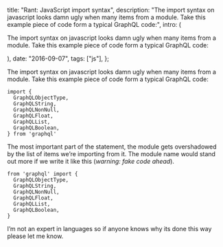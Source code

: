 
  title: "Rant: JavaScript import syntax",
  description:
    "The import syntax on javascript looks damn ugly when many items from a module. Take this example piece of code form a typical GraphQL code:",
  intro: (
    <section>
      <p>
        The import syntax on javascript looks damn ugly when many items from a
        module. Take this example piece of code form a typical GraphQL code:
      </p>
    </section>
  ),
  date: "2016-09-07",
  tags: ["js"],
};


The import syntax on javascript looks damn ugly when many items from a module. Take this example piece of code form a typical GraphQL code:

```
import {
  GraphQLObjectType,
  GraphQLString,
  GraphQLNonNull,
  GraphQLFloat,
  GraphQLList,
  GraphQLBoolean,
} from 'graphql'
```

The most important part of the statement, the module gets overshadowed by the list of items we’re importing from it. The module name would stand out more if we write it like this (_warning: fake code ahead_).

```
from 'graphql' import {
  GraphQLObjectType,
  GraphQLString,
  GraphQLNonNull,
  GraphQLFloat,
  GraphQLList,
  GraphQLBoolean,
}
```

I’m not an expert in languages so if anyone knows why its done this way please let me know.
